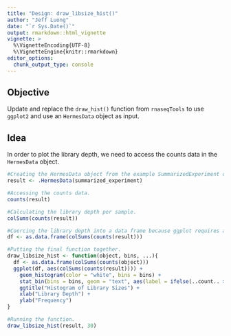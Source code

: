 ```yaml
---
title: "Design: draw_libsize_hist()"
author: "Jeff Luong"
date: "`r Sys.Date()`"
output: rmarkdown::html_vignette
vignette: >
  %\VignetteEncoding{UTF-8}
  %\VignetteEngine{knitr::rmarkdown}
editor_options: 
  chunk_output_type: console
---
```


## Objective

Update and replace the `draw_hist()` function from `rnaseqTools` to use `ggplot2` and use an `HermesData` object as input.

## Idea

In order to plot the library depth, we need to access the counts data in the `HermesData` object.

```r
#Creating the HermesData object from the example SummarizedExperiment object.
result <- .HermesData(summarized_experiment)

#Accessing the counts data.
counts(result)

#Calculating the library depth per sample.
colSums(counts(result))

#Coercing the library depth into a data frame because ggplot requires a data frame object.
df <- as.data.frame(colSums(counts(result)))

#Putting the final function together.
draw_libsize_hist <- function(object, bins, ...){
  df <- as.data.frame(colSums(counts(object)))
  ggplot(df, aes(colSums(counts(result)))) +
    geom_histogram(color = "white", bins = bins) +
    stat_bin(bins = bins, geom = "text", aes(label = ifelse(..count.. > 0, ..count.., "")), vjust = -0.25) +
    ggtitle("Histogram of Library Sizes") +
    xlab("Library Depth") +
    ylab("Frequency")
}

#Running the function.
draw_libsize_hist(result, 30)
```